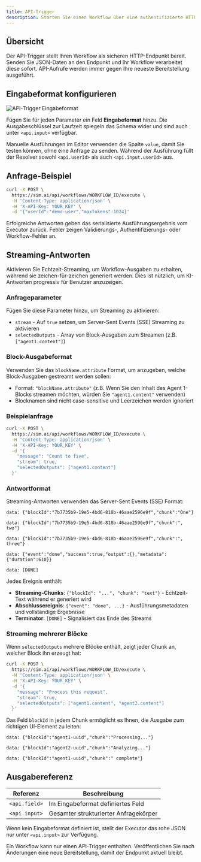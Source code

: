 ```yaml
---
title: API-Trigger
description: Starten Sie einen Workflow über eine authentifizierte HTTP-Anfrage
---
```



## Übersicht

Der API-Trigger stellt Ihren Workflow als sicheren HTTP-Endpunkt bereit. Senden Sie JSON-Daten an den Endpunkt und Ihr Workflow verarbeitet diese sofort. API-Aufrufe werden immer gegen Ihre neueste Bereitstellung ausgeführt.

## Eingabeformat konfigurieren

<div className='flex justify-center my-6'>
  <Image
    src='/static/triggers/api-trigger-light.png'
    alt='API-Trigger Eingabeformat'
    width={400}
    height={250}
    className='rounded-xl border border-border shadow-sm'
  />
</div>

Fügen Sie für jeden Parameter ein Feld **Eingabeformat** hinzu. Die Ausgabeschlüssel zur Laufzeit spiegeln das Schema wider und sind auch unter `<api.input>` verfügbar.

Manuelle Ausführungen im Editor verwenden die Spalte `value`, damit Sie testen können, ohne eine Anfrage zu senden. Während der Ausführung füllt der Resolver sowohl `<api.userId>` als auch `<api.input.userId>` aus.

## Anfrage-Beispiel

```bash
curl -X POST \
  https://sim.ai/api/workflows/WORKFLOW_ID/execute \
  -H 'Content-Type: application/json' \
  -H 'X-API-Key: YOUR_KEY' \
  -d '{"userId":"demo-user","maxTokens":1024}'
```

Erfolgreiche Antworten geben das serialisierte Ausführungsergebnis vom Executor zurück. Fehler zeigen Validierungs-, Authentifizierungs- oder Workflow-Fehler an.

## Streaming-Antworten

Aktivieren Sie Echtzeit-Streaming, um Workflow-Ausgaben zu erhalten, während sie zeichen-für-zeichen generiert werden. Dies ist nützlich, um KI-Antworten progressiv für Benutzer anzuzeigen.

### Anfrageparameter

Fügen Sie diese Parameter hinzu, um Streaming zu aktivieren:

- `stream` - Auf `true` setzen, um Server-Sent Events (SSE) Streaming zu aktivieren
- `selectedOutputs` - Array von Block-Ausgaben zum Streamen (z.B. `["agent1.content"]`)

### Block-Ausgabeformat

Verwenden Sie das `blockName.attribute` Format, um anzugeben, welche Block-Ausgaben gestreamt werden sollen:
- Format: `"blockName.attribute"` (z.B. Wenn Sie den Inhalt des Agent 1-Blocks streamen möchten, würden Sie `"agent1.content"` verwenden)
- Blocknamen sind nicht case-sensitive und Leerzeichen werden ignoriert

### Beispielanfrage

```bash
curl -X POST \
  https://sim.ai/api/workflows/WORKFLOW_ID/execute \
  -H 'Content-Type: application/json' \
  -H 'X-API-Key: YOUR_KEY' \
  -d '{
    "message": "Count to five",
    "stream": true,
    "selectedOutputs": ["agent1.content"]
  }'
```

### Antwortformat

Streaming-Antworten verwenden das Server-Sent Events (SSE) Format:

```
data: {"blockId":"7b7735b9-19e5-4bd6-818b-46aae2596e9f","chunk":"One"}

data: {"blockId":"7b7735b9-19e5-4bd6-818b-46aae2596e9f","chunk":", two"}

data: {"blockId":"7b7735b9-19e5-4bd6-818b-46aae2596e9f","chunk":", three"}

data: {"event":"done","success":true,"output":{},"metadata":{"duration":610}}

data: [DONE]
```

Jedes Ereignis enthält:
- **Streaming-Chunks**: `{"blockId": "...", "chunk": "text"}` - Echtzeit-Text während er generiert wird
- **Abschlussereignis**: `{"event": "done", ...}` - Ausführungsmetadaten und vollständige Ergebnisse
- **Terminator**: `[DONE]` - Signalisiert das Ende des Streams

### Streaming mehrerer Blöcke

Wenn `selectedOutputs` mehrere Blöcke enthält, zeigt jeder Chunk an, welcher Block ihn erzeugt hat:

```bash
curl -X POST \
  https://sim.ai/api/workflows/WORKFLOW_ID/execute \
  -H 'Content-Type: application/json' \
  -H 'X-API-Key: YOUR_KEY' \
  -d '{
    "message": "Process this request",
    "stream": true,
    "selectedOutputs": ["agent1.content", "agent2.content"]
  }'
```

Das Feld `blockId` in jedem Chunk ermöglicht es Ihnen, die Ausgabe zum richtigen UI-Element zu leiten:

```
data: {"blockId":"agent1-uuid","chunk":"Processing..."}

data: {"blockId":"agent2-uuid","chunk":"Analyzing..."}

data: {"blockId":"agent1-uuid","chunk":" complete"}
```

## Ausgabereferenz

| Referenz | Beschreibung |
|-----------|-------------|
| `<api.field>` | Im Eingabeformat definiertes Feld |
| `<api.input>` | Gesamter strukturierter Anfragekörper |

Wenn kein Eingabeformat definiert ist, stellt der Executor das rohe JSON nur unter `<api.input>` zur Verfügung.

<Callout type="warning">
Ein Workflow kann nur einen API-Trigger enthalten. Veröffentlichen Sie nach Änderungen eine neue Bereitstellung, damit der Endpunkt aktuell bleibt.
</Callout>
